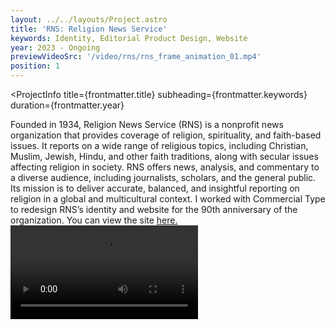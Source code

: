 ```yaml
---
layout: ../../layouts/Project.astro
title: 'RNS: Religion News Service'
keywords: Identity, Editorial Product Design, Website
year: 2023 - Ongoing
previewVideoSrc: '/video/rns/rns_frame_animation_01.mp4'
position: 1
---
```




<ProjectInfo
    title={frontmatter.title}
    subheading={frontmatter.keywords}
    duration={frontmatter.year}
>
 <Text>
    Founded in 1934, Religion News Service (RNS) is a nonprofit news organization that provides coverage of religion, spirituality, and faith-based issues. It reports on a wide range of religious topics, including Christian, Muslim, Jewish, Hindu, and other faith traditions, along with secular issues affecting religion in society. RNS offers news, analysis, and commentary to a diverse audience, including journalists, scholars, and the general public. Its mission is to deliver accurate, balanced, and insightful reporting on religion in a global and multicultural context. I worked with Commercial Type to redesign RNS’s identity and website for the 90th anniversary of the organization. You
        can view the site <a class="underlined" href="https://religionnews.com/">here.</a>
</Text>
</ProjectInfo>
<Video src='/video/rns/rns_logo_animation.mp4' />
<Img src={import('../../images/rns/rns_header.svg')} alt={'header'} />
<Video src='/video/rns/rns_website_animation.mp4' />
<Img src={import('../../images/rns/rns_homepage_full.svg')} alt={'Subsection'} />
<Caption>Homepage</Caption>
<Video src='/video/rns/rns_modules.mp4' />
<Caption>Sitewide Modules</Caption>
<Video src='/video/rns/rns_article.mp4' />
<Img src={import('../../images/rns/rns_article.svg')} alt={'Subsection'} />
 <Caption>Article</Caption>
<Img src={import('../../images/rns/rns_midway_01.svg')} alt={'Subsection'} />
 <Caption>Subsection</Caption>
<Img src={import('../../images/rns/rns_website-mobile.svg')} alt={'Subsection'} />
 <Caption>Mobile</Caption>
<Img src={import('../../images/rns/rns_comps_posts.jpg')} alt={'Social'} />
<Img src={import('../../images/rns/rns_tote.jpg')} alt={'Tote'} />
<Img src={import('../../images/rns/rns_billboard.png')} alt={'Tote'} />
<Video src='/video/rns/rns_frame_animation_01.mp4' />






